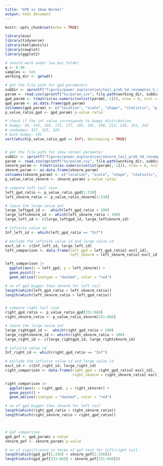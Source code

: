 ```yaml
---
title: "GPD vs Skew Normal"
output: html_document
---
```


```r
knitr::opts_chunk$set(echo = TRUE)
```


```r
library(eva)
library(tidyverse)
library(katlabutils)
library(cowplot)
library(ggplot2)

# should work under low_moi folder
q <- 0.96
samples <- 5e5
working_dir <- getwd()

# get the file path for gpd parameters
subDir <- sprintf("figures/power_exploration/tail_prob_%d_resamples_%.2f_percentile",  samples, q)
param <- read.csv(sprintf("%s/param.csv", file.path(working_dir, subDir)))
gpd_param <- t(matrix(as.numeric(unlist(param[,-1])), nrow = 6, ncol = 660))
gpd_param <- as.data.frame(gpd_param)
colnames(gpd_param) <- c("location", "scale", "shape", "statistic", "p-value", "p-value ratio")
p_value_ratio_gpd <- gpd_param$`p-value ratio`

# check if the inf value corresponds to bumpy distribution
# bumpy: 56, 143, 169, 175, 177, 185, 191, 198, 213, 236, 241, 243
# nonbumpy: 327, 325, 324
# both bumpy: 191
sort(which(p_value_ratio_gpd == Inf), decreasing = TRUE)


# get the file path for skew normal parameter
subDir <- sprintf("figures/power_exploration/sknorm_tail_prob_%d_resamples_%.2f_percentile",  samples, q)
param <- read.csv(sprintf("%s/param.csv", file.path(working_dir, subDir)))
sknorm_param <- t(matrix(as.numeric(unlist(param[,-1])), nrow = 6, ncol = 660))
sknorm_param <- as.data.frame(sknorm_param)
colnames(sknorm_param) <- c("location", "scale", "shape", "statistic", "p-value", "p-value ratio")
p_value_ratio_sknorm <- sknorm_param$`p-value ratio`

# compare left tail case
left_gpd_ratio <- p_value_ratio_gpd[1:330]
left_sknorm_ratio <- p_value_ratio_sknorm[1:330]

# leave the large value out 
large_leftgpd_id <-  which(left_gpd_ratio > 100)
large_leftsknorm_id <- which(left_sknorm_ratio > 100)
large_left_id <- c(large_leftgpd_id, large_leftsknorm_id)

# infinite value id
Inf_left_id <- which(left_gpd_ratio == "Inf")

# exclude the infinite value id and large value id
excl_id <- c(Inf_left_id, large_left_id)
left_comparison <- data.frame(left_gpd = left_gpd_ratio[-excl_id],
                              left_sknorm = left_sknorm_ratio[-excl_id])

left_comparison |>
  ggplot(aes(x = left_gpd, y = left_sknorm)) +
  geom_point() +
  geom_abline(linetype = "dashed", color = "red")

# no of gpd bigger than sknorm for left tail
length(which(left_gpd_ratio > left_sknorm_ratio))
length(which(left_sknorm_ratio > left_gpd_ratio))


# compare right tail case
right_gpd_ratio <- p_value_ratio_gpd[331:660]
right_sknorm_ratio <- p_value_ratio_sknorm[331:660]

# leave the large value out 
large_rightgpd_id <-  which(right_gpd_ratio > 100)
large_rightsknorm_id <- which(right_sknorm_ratio > 100)
large_right_id <- c(large_rightgpd_id, large_rightsknorm_id)

# infinite value id
Inf_right_id <- which(right_gpd_ratio == "Inf")

# exclude the infinite value id and large value id
excl_id <- c(Inf_right_id, large_right_id)
right_comparison <- data.frame(right_gpd = right_gpd_ratio[-excl_id],
                               right_sknorm = right_sknorm_ratio[-excl_id])

right_comparison |>
  ggplot(aes(x = right_gpd, y = right_sknorm)) +
  geom_point() +
  geom_abline(linetype = "dashed", color = "red")

# no of gpd bigger than sknorm for left tail
length(which(right_gpd_ratio > right_sknorm_ratio))
length(which(right_sknorm_ratio > right_gpd_ratio))



# GoF comparison
gpd_gof <- gpd_param$`p-value`
sknorm_gof <- sknorm_param$`p-value`

# no of significance in terms of gof test for left/right tail.
length(which(gpd_gof[1:330] > sknorm_gof[1:330]))
length(which(gpd_gof[331:660] > sknorm_gof[331:660]))

```



